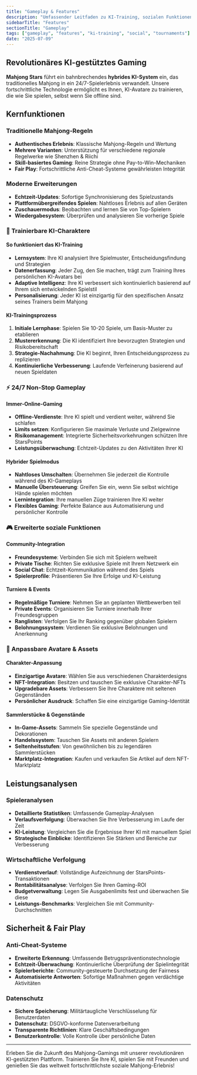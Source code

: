 ```yaml
---
title: "Gameplay & Features"
description: "Umfassender Leitfaden zu KI-Training, sozialen Funktionen, Turnieren und Plattformfunktionen"
sidebarTitle: "Features"
sectionTitle: "Gameplay"
tags: ["gameplay", "features", "ki-training", "social", "tournaments"]
date: "2025-07-09"
---
```


## Revolutionäres KI-gestütztes Gaming

**Mahjong Stars** führt ein bahnbrechendes **hybrides KI-System** ein, das traditionelles Mahjong in ein 24/7-Spielerlebnis verwandelt. Unsere fortschrittliche Technologie ermöglicht es Ihnen, KI-Avatare zu trainieren, die wie Sie spielen, selbst wenn Sie offline sind.

## Kernfunktionen

### Traditionelle Mahjong-Regeln
- **Authentisches Erlebnis**: Klassische Mahjong-Regeln und Wertung
- **Mehrere Varianten**: Unterstützung für verschiedene regionale Regelwerke wie Shenzhen & Riichi
- **Skill-basiertes Gaming**: Reine Strategie ohne Pay-to-Win-Mechaniken
- **Fair Play**: Fortschrittliche Anti-Cheat-Systeme gewährleisten Integrität

### Moderne Erweiterungen
- **Echtzeit-Updates**: Sofortige Synchronisierung des Spielzustands
- **Plattformübergreifendes Spielen**: Nahtloses Erlebnis auf allen Geräten
- **Zuschauermodus**: Beobachten und lernen Sie von Top-Spielern
- **Wiedergabesystem**: Überprüfen und analysieren Sie vorherige Spiele

### 🤖 Trainierbare KI-Charaktere

#### So funktioniert das KI-Training
- **Lernsystem**: Ihre KI analysiert Ihre Spielmuster, Entscheidungsfindung und Strategien
- **Datenerfassung**: Jeder Zug, den Sie machen, trägt zum Training Ihres persönlichen KI-Avatars bei
- **Adaptive Intelligenz**: Ihre KI verbessert sich kontinuierlich basierend auf Ihrem sich entwickelnden Spielstil
- **Personalisierung**: Jeder KI ist einzigartig für den spezifischen Ansatz seines Trainers beim Mahjong

#### KI-Trainingsprozess
1. **Initiale Lernphase**: Spielen Sie 10-20 Spiele, um Basis-Muster zu etablieren
2. **Mustererkennung**: Die KI identifiziert Ihre bevorzugten Strategien und Risikobereitschaft
3. **Strategie-Nachahmung**: Die KI beginnt, Ihren Entscheidungsprozess zu replizieren
4. **Kontinuierliche Verbesserung**: Laufende Verfeinerung basierend auf neuen Spieldaten

### ⚡ 24/7 Non-Stop Gameplay

#### Immer-Online-Gaming
- **Offline-Verdienste**: Ihre KI spielt und verdient weiter, während Sie schlafen
- **Limits setzen**: Konfigurieren Sie maximale Verluste und Zielgewinne
- **Risikomanagement**: Integrierte Sicherheitsvorkehrungen schützen Ihre StarsPoints
- **Leistungsüberwachung**: Echtzeit-Updates zu den Aktivitäten Ihrer KI

#### Hybrider Spielmodus
- **Nahtloses Umschalten**: Übernehmen Sie jederzeit die Kontrolle während des KI-Gameplays
- **Manuelle Übersteuerung**: Greifen Sie ein, wenn Sie selbst wichtige Hände spielen möchten
- **Lernintegration**: Ihre manuellen Züge trainieren Ihre KI weiter
- **Flexibles Gaming**: Perfekte Balance aus Automatisierung und persönlicher Kontrolle

### 🎮 Erweiterte soziale Funktionen

#### Community-Integration
- **Freundesysteme**: Verbinden Sie sich mit Spielern weltweit
- **Private Tische**: Richten Sie exklusive Spiele mit Ihrem Netzwerk ein
- **Social Chat**: Echtzeit-Kommunikation während des Spiels
- **Spielerprofile**: Präsentieren Sie Ihre Erfolge und KI-Leistung

#### Turniere & Events
- **Regelmäßige Turniere**: Nehmen Sie an geplanten Wettbewerben teil
- **Private Events**: Organisieren Sie Turniere innerhalb Ihrer Freundesgruppen
- **Ranglisten**: Verfolgen Sie Ihr Ranking gegenüber globalen Spielern
- **Belohnungssystem**: Verdienen Sie exklusive Belohnungen und Anerkennung

### 🎨 Anpassbare Avatare & Assets

#### Charakter-Anpassung
- **Einzigartige Avatare**: Wählen Sie aus verschiedenen Charakterdesigns
- **NFT-Integration**: Besitzen und tauschen Sie exklusive Charakter-NFTs
- **Upgradebare Assets**: Verbessern Sie Ihre Charaktere mit seltenen Gegenständen
- **Persönlicher Ausdruck**: Schaffen Sie eine einzigartige Gaming-Identität

#### Sammlerstücke & Gegenstände
- **In-Game-Assets**: Sammeln Sie spezielle Gegenstände und Dekorationen
- **Handelssystem**: Tauschen Sie Assets mit anderen Spielern
- **Seltenheitsstufen**: Von gewöhnlichen bis zu legendären Sammlerstücken
- **Marktplatz-Integration**: Kaufen und verkaufen Sie Artikel auf dem NFT-Marktplatz

## Leistungsanalysen

### Spieleranalysen
- **Detaillierte Statistiken**: Umfassende Gameplay-Analysen
- **Verlaufsverfolgung**: Überwachen Sie Ihre Verbesserung im Laufe der Zeit
- **KI-Leistung**: Vergleichen Sie die Ergebnisse Ihrer KI mit manuellem Spiel
- **Strategische Einblicke**: Identifizieren Sie Stärken und Bereiche zur Verbesserung

### Wirtschaftliche Verfolgung
- **Verdienstverlauf**: Vollständige Aufzeichnung der StarsPoints-Transaktionen
- **Rentabilitätsanalyse**: Verfolgen Sie Ihren Gaming-ROI
- **Budgetverwaltung**: Legen Sie Ausgabenlimits fest und überwachen Sie diese
- **Leistungs-Benchmarks**: Vergleichen Sie mit Community-Durchschnitten

## Sicherheit & Fair Play

### Anti-Cheat-Systeme
- **Erweiterte Erkennung**: Umfassende Betrugspräventionstechnologie
- **Echtzeit-Überwachung**: Kontinuierliche Überprüfung der Spielintegrität
- **Spielerberichte**: Community-gesteuerte Durchsetzung der Fairness
- **Automatisierte Antworten**: Sofortige Maßnahmen gegen verdächtige Aktivitäten

### Datenschutz
- **Sichere Speicherung**: Militärtaugliche Verschlüsselung für Benutzerdaten
- **Datenschutz**: DSGVO-konforme Datenverarbeitung
- **Transparente Richtlinien**: Klare Geschäftsbedingungen
- **Benutzerkontrolle**: Volle Kontrolle über persönliche Daten

---

Erleben Sie die Zukunft des Mahjong-Gamings mit unserer revolutionären KI-gestützten Plattform. Trainieren Sie Ihre KI, spielen Sie mit Freunden und genießen Sie das weltweit fortschrittlichste soziale Mahjong-Erlebnis!